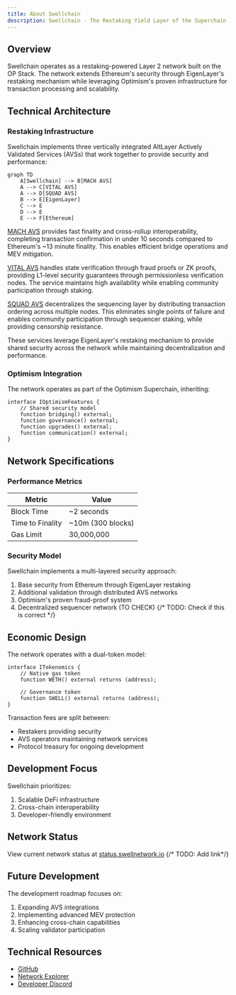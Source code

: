 ```yaml
---
title: About Swellchain
description: Swellchain - The Restaking Yield Layer of the Superchain
---
```


## Overview

Swellchain operates as a restaking-powered Layer 2 network built on the OP Stack.
The network extends Ethereum's security through EigenLayer's restaking mechanism while leveraging Optimism's proven infrastructure for transaction processing and scalability.

## Technical Architecture

### Restaking Infrastructure

Swellchain implements three vertically integrated AltLayer Actively Validated Services (AVSs) that work together to provide security and performance:

```mermaid
graph TD
    A[Swellchain] --> B[MACH AVS]
    A --> C[VITAL AVS]
    A --> D[SQUAD AVS]
    B --> E[EigenLayer]
    C --> E
    D --> E
    E --> F[Ethereum]
```

[MACH AVS](https://docs.altlayer.io/altlayer-documentation/restaked-rollups/mach-for-faster-finality)  provides fast finality and cross-rollup interoperability, completing transaction confirmation in under 10 seconds compared to Ethereum's ~13 minute finality. This enables efficient bridge operations and MEV mitigation.

[VITAL AVS](https://docs.altlayer.io/altlayer-documentation/restaked-rollups/vital-for-decentralised-verification)  handles state verification through fraud proofs or ZK proofs, providing L1-level security guarantees through permissionless verification nodes. The service maintains high availability while enabling community participation through staking.

[SQUAD AVS](https://docs.altlayer.io/altlayer-documentation/restaked-rollups/squad-for-decentralised-sequencing) decentralizes the sequencing layer by distributing transaction ordering across multiple nodes. This eliminates single points of failure and enables community participation through sequencer staking, while providing censorship resistance.

These services leverage EigenLayer's restaking mechanism to provide shared security across the network while maintaining decentralization and performance.

### Optimism Integration

The network operates as part of the Optimism Superchain, inheriting:

```solidity
interface IOptimismFeatures {
    // Shared security model
    function bridging() external;
    function governance() external;
    function upgrades() external;
    function communication() external;
}
```

## Network Specifications

### Performance Metrics

| Metric | Value |
|--------|--------|
| Block Time | ~2 seconds |
| Time to Finality | \~10m (300 blocks) |
| Gas Limit | 30,000,000 |

### Security Model

Swellchain implements a multi-layered security approach:

1. Base security from Ethereum through EigenLayer restaking
2. Additional validation through distributed AVS networks
3. Optimism's proven fraud-proof system
4. Decentralized sequencer network (TO CHECK) {/* TODO: Check if this is correct */}
 

## Economic Design

The network operates with a dual-token model:

```solidity
interface ITokenomics {
    // Native gas token
    function WETH() external returns (address);
    
    // Governance token
    function SWELL() external returns (address);
}
```

Transaction fees are split between:

- Restakers providing security
- AVS operators maintaining network services
- Protocol treasury for ongoing development

## Development Focus

Swellchain prioritizes:

1. Scalable DeFi infrastructure
2. Cross-chain interoperability
3. Developer-friendly environment

## Network Status

View current network status at [status.swellnetwork.io](https://status.swellnetwork.io) {/* TODO: Add link*/}

## Future Development

The development roadmap focuses on:

1. Expanding AVS integrations
2. Implementing advanced MEV protection
3. Enhancing cross-chain capabilities
4. Scaling validator participation

## Technical Resources

- [GitHub](https://github.com/swellnetwork)
- [Network Explorer](https://explorer.swellnetwork.io)
- [Developer Discord](https://discord.gg/swellnetworkdao)
